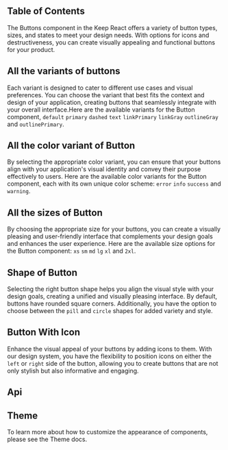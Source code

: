 


## Table of Contents

The Buttons component in the Keep React offers a variety of button types, sizes, and states to meet your design needs. With options for icons and destructiveness, you can create visually appealing and functional buttons for your product.

## All the variants of buttons

Each variant is designed to cater to different use cases and visual preferences. You can choose the variant that best fits the context and design of your application, creating buttons that seamlessly integrate with your overall interface.Here are the available variants for the Button component, `default` `primary` `dashed` `text` `linkPrimary` `linkGray` `outlineGray` and `outlinePrimary`.

<CodePreview github="Button/index.tsx" code={DefaultButtonCode}>
  <DefaultButton />
</CodePreview>

## All the color variant of Button

By selecting the appropriate color variant, you can ensure that your buttons align with your application's visual identity and convey their purpose effectively to users.
Here are the available color variants for the Button component, each with its own unique color scheme: `error` `info` `success` and `warning`.

<CodePreview github="Button/index.tsx" code={ColorsOfButtonCode}>
  <ColorsOfButton />
</CodePreview>

## All the sizes of Button

By choosing the appropriate size for your buttons, you can create a visually pleasing and user-friendly interface that complements your design goals and enhances the user experience. Here are the available size options for the Button component: `xs` `sm` `md` `lg` `xl` and `2xl`.

<CodePreview github="Button/index.tsx" code={SizesOfButtonCode}>
  <SizesOfButton />
</CodePreview>

## Shape of Button

Selecting the right button shape helps you align the visual style with your design goals, creating a unified and visually pleasing interface. By default, buttons have rounded square corners. Additionally, you have the option to choose between the `pill` and `circle` shapes for added variety and style.

<CodePreview github="Button/index.tsx" code={ShapeOfButtonCode}>
  <ShapeOfButton />
</CodePreview>

## Button With Icon

Enhance the visual appeal of your buttons by adding icons to them. With our design system, you have the flexibility to position icons on either the `left` or `right` side of the button, allowing you to create buttons that are not only stylish but also informative and engaging.

<CodePreview github="Button/index.tsx" code={ButtonWithIconCode}>
  <ButtonWithIcon />
</CodePreview>

## Api

<ComponentApi data={buttonApiData} />

## Theme

To learn more about how to customize the appearance of components, please see the Theme docs.

<CssThemePreview code={useTheme().theme.button} />
